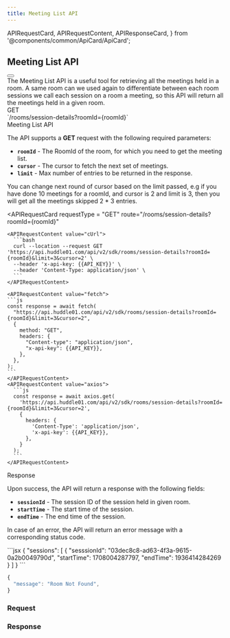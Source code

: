 ```yaml
---
title: Meeting List API
---
```


  APIRequestCard,
  APIRequestContent,
  APIResponseCard,
} from '@components/common/ApiCard/ApiCard';


## **Meeting List API**
<div className="flex justify-between">
  <HighLight className="my-3 w-3/4">
    <RequestStrip
      method={'GET'}
      url={'https://api.huddle01.com/api/v2/sdk'}
      endpoint={'rooms/session-details?roomId={roomId}'}
    />
  </HighLight>
  <Button
    variant="primary"
    url="/api-keys"
    text="Get your API Key"
    isRouting
    className=" my-2 w-auto px-8"
  />
</div>


<Paragraph className="mt-5">
  The Meeting List API is a useful tool for retrieving all the meetings held in a room. A same room can we used again to differentiate between each room sessions
  we call each session on a room a meeting, so this API will return all the meetings held in a given room.

</Paragraph>

<div className="grid md:grid-cols-2 gap-4 grid-cols-1 mt-10  md:h-[24.5rem]">
<div>
<div className="flex items-center gap-4">
<Pill >GET</Pill>
<div className="text-sm font-normal text-slate-50">`/rooms/session-details?roomId={roomId}`</div>

</div>

<div className="mt-7 font-mono text-2xl font-bold text-[#f1f5f9]">
  Meeting List API
</div>

The API supports a **GET** request with the following required parameters:

- **`roomId`** - The RoomId of the room, for which you need to get the meeting list.
- **`cursor`** - The cursor to fetch the next set of meetings.
- **`limit`** - Max number of entries to be returned in the response.

You can change next round of cursor based on the limit passed, e.g if you have done 10 meetings for a roomId, and cursor is 2 and limit is 3, then you will get all the meetings skipped 2 * 3 entries.


</div>

<APIRequestCard
    requestType = "GET"
    route="/rooms/session-details?roomId={roomId}"
>
    <APIRequestContent value="cUrl">
      ```bash
      curl --location --request GET 'https://api.huddle01.com/api/v2/sdk/rooms/session-details?roomId={roomId}&limit=3&cursor=2' \
      --header 'x-api-key: {{API_KEY}}' \
      --header 'Content-Type: application/json' \
      ```
    </APIRequestContent>
    
    <APIRequestContent value="fetch">
    ```js
    const response = await fetch(
      "https://api.huddle01.com/api/v2/sdk/rooms/session-details?roomId={roomId}&limit=3&cursor=2",
      {
        method: "GET",
        headers: {
          "Content-type": "application/json",
          "x-api-key": {{API_KEY}},
        },
      },
    );
    ```
    </APIRequestContent>
    <APIRequestContent value="axios">
      ```js
      const response = await axios.get(
        'https://api.huddle01.com/api/v2/sdk/rooms/session-details?roomId={roomId}&limit=3&cursor=2',
        {
          headers: {
            'Content-Type': 'application/json',
            'x-api-key': {{API_KEY}},
          },
        }
      );
      ```
    </APIRequestContent>
  </APIRequestCard>
</div>


<div className="grid md:grid-cols-2 gap-4 grid-cols-1 mt-10">
<div className="text-start ">

<div className="font-mono text-2xl font-bold text-[#f1f5f9]">Response</div>

Upon success, the API will return a response with the following fields:

- **`sessionId`** - The session ID of the session held in given room.
- **`startTime`** - The start time of the session.
- **`endTime`** - The end time of the session.

In case of an error, the API will return an error message with a corresponding status code.

</div>

<APIResponseCard>
  <APIRequestContent value="Success">
```jsx
{
  "sessions": [
    {
      "sesssionId": "03dec8c8-ad63-4f3a-9615-0a2b0049790d",
      "startTime": 1708004287797,
      "endTime": 1936414284269
    }
  ]
}
```

</APIRequestContent>

<APIRequestContent value="Error">

```jsx
{
  "message": "Room Not Found",
}
```

</APIRequestContent>
  </APIResponseCard>

</div>

<div className = 'flex-col item-center gap-3' >

### **Request**

<MeetingDetails data={MeetingsListAPI} />

### **Response**

<MeetingDetailsResponse data={MeetingsListResponse} />
</div>
